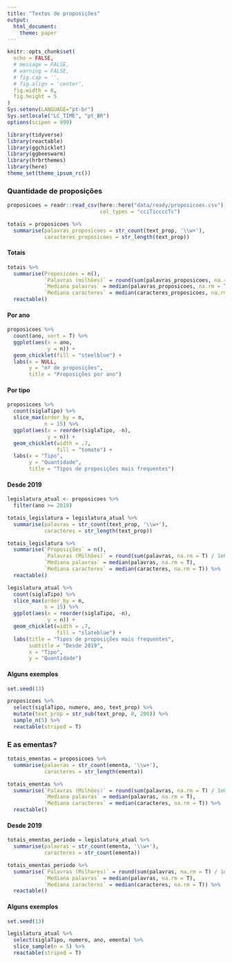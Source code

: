 ```yaml
---
title: "Textos de proposições"
output:
  html_document:
    theme: paper
---
```


```r
knitr::opts_chunk$set(
  echo = FALSE,
  # message = FALSE,
  # warning = FALSE,
  # fig.cap = '',
  # fig.align = 'center',
  fig.width = 6,
  fig.height = 5
)
Sys.setenv(LANGUAGE="pt-br")
Sys.setlocale("LC_TIME", "pt_BR")
options(scipen = 999)
```

```r
library(tidyverse)
library(reactable)
library(ggchicklet)
library(ggbeeswarm)
library(hrbrthemes)
library(here)
theme_set(theme_ipsum_rc())
```

### Quantidade de proposições

```r
proposicoes = readr::read_csv(here::here("data/ready/proposicoes.csv"),
                              col_types = "cciTiccccTc")
```

```r
totais = proposicoes %>% 
  summarise(palavras_proposicoes = str_count(text_prop, '\\w+'),
            caracteres_proposicoes = str_length(text_prop))
```

#### Totais

```r
totais %>% 
  summarise(Proposicoes = n(),
            `Palavras (milhões)` = round(sum(palavras_proposicoes, na.rm = T) / 1e6, 1),
            `Mediana palavras` = median(palavras_proposicoes, na.rm = T),
            `Mediana caracteres` = median(caracteres_proposicoes, na.rm = T)) %>% 
  reactable()
```

#### Por ano

```r
proposicoes %>% 
  count(ano, sort = T) %>% 
  ggplot(aes(x = ano,
             y = n)) +
  geom_chicklet(fill = "steelblue") +
  labs(x = NULL,
       y = "nº de proposições",
       title = "Proposições por ano")
```

#### Por tipo

```r
proposicoes %>% 
  count(siglaTipo) %>% 
  slice_max(order_by = n,
            n = 15) %>% 
  ggplot(aes(x = reorder(siglaTipo, -n),
             y = n)) +
  geom_chicklet(width = .7,
                fill = "tomato") +
  labs(x = "Tipo",
       y = "Quantidade",
       title = "Tipos de proposições mais frequentes")
```

#### Desde 2019

```r
legislatura_atual <- proposicoes %>% 
  filter(ano >= 2019)
```

```r
totais_legislatura = legislatura_atual %>% 
  summarise(palavras = str_count(text_prop, '\\w+'),
            caracteres = str_length(text_prop))

totais_legislatura %>% 
  summarise(`Proposições` = n(),
            `Palavras (Milhões)` = round(sum(palavras, na.rm = T) / 1e6, 1),
            `Mediana palavras` = median(palavras, na.rm = T),
            `Mediana caracteres` = median(caracteres, na.rm = T)) %>% 
  reactable()
```

```r
legislatura_atual %>% 
  count(siglaTipo) %>% 
  slice_max(order_by = n,
            n = 15) %>% 
  ggplot(aes(x = reorder(siglaTipo, -n),
             y = n)) +
  geom_chicklet(width = .7,
                fill = "slateblue") +
  labs(title = "Tipos de proposições mais frequentes",
       subtitle = "Desde 2019",
       x = "Tipo",
       y = "Quantidade")
```

#### Alguns exemplos

```r
set.seed(13)

proposicoes %>% 
  select(siglaTipo, numero, ano, text_prop) %>% 
  mutate(text_prop = str_sub(text_prop, 0, 200)) %>% 
  sample_n(5) %>% 
  reactable(striped = T)
```

### E as ementas?

```r
totais_ementas = proposicoes %>% 
  summarise(palavras = str_count(ementa, '\\w+'),
            caracteres = str_length(ementa))

totais_ementas %>% 
  summarise(`Palavras (Milhões)` = round(sum(palavras, na.rm = T) / 1e6, 1),
            `Mediana palavras` = median(palavras, na.rm = T),
            `Mediana caracteres` = median(caracteres, na.rm = T)) %>% 
  reactable()
```

#### Desde 2019

```r
totais_ementas_periodo = legislatura_atual %>% 
  summarise(palavras = str_count(ementa, '\\w+'),
            caracteres = str_count(ementa))

totais_ementas_periodo %>% 
  summarise(`Palavras (Milhares)` = round(sum(palavras, na.rm = T) / 1e3, 1),
            `Mediana palavras` = median(palavras, na.rm = T),
            `Mediana caracteres` = median(caracteres, na.rm = T)) %>% 
  reactable()
```

#### Alguns exemplos

```r
set.seed(13)

legislatura_atual %>% 
  select(siglaTipo, numero, ano, ementa) %>% 
  slice_sample(n = 5) %>% 
  reactable(striped = T)
```
